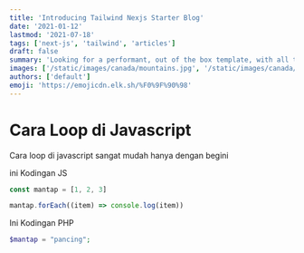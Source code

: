 ```yaml
---
title: 'Introducing Tailwind Nexjs Starter Blog'
date: '2021-01-12'
lastmod: '2021-07-18'
tags: ['next-js', 'tailwind', 'articles']
draft: false
summary: 'Looking for a performant, out of the box template, with all the best in web technology to support your blogging needs? Checkout the Tailwind Nextjs Starter Blog template.'
images: ['/static/images/canada/mountains.jpg', '/static/images/canada/toronto.jpg']
authors: ['default']
emoji: 'https://emojicdn.elk.sh/%F0%9F%90%98'
---
```


# Cara Loop di Javascript

Cara loop di javascript sangat mudah hanya dengan begini

ini Kodingan JS

```js
const mantap = [1, 2, 3]

mantap.forEach((item) => console.log(item))
```

Ini Kodingan PHP

```php
$mantap = "pancing";

```
